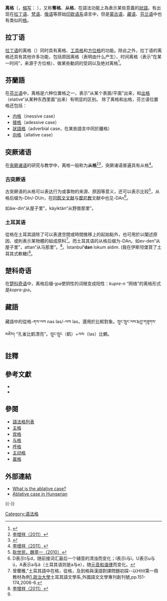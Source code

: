 {{Case table}}

'''离格'''（{{lang-en|ablative case}}，[[行间标注缩写列表|缩写]]： '''{{Smallcaps all|ABL}}'''），又称'''奪格'''、'''从格'''，在語法功能上為表示某些意義的[[狀語|狀語]]。有出现在[[拉丁语|拉丁语]]、[[梵语|梵语]]、[[俄语|俄语]]等原始[[印欧语系|印欧语系]]语言中，但是[[蒙古语|蒙古语]]，[[藏语|藏语]]、[[芬兰语|芬兰语]]中也有类似的[[格_(语法)|格]]。

==拉丁语==
[[拉丁语|拉丁语]]的离格（{{lang-la|casus ablativus}}）同时具有离格、[[工具格|工具格]]和[[方位格|方位格]]的功能。除此之外，拉丁语的离格还具有其他许多功能，包括原因离格（表明由什么产生）、时间离格（表示“在某一时间”，来源于方位格）、做某些動詞的受詞以及绝对离格<ref>{{cite web |title=The Ablative |url=http://www.thelatinlibrary.com/101/ablative3.pdf |accessdate=2019-06-16}}</ref>。
== 芬蘭語 ==
在[[芬兰语|芬兰语]]中，离格是六种位置格之一，表示“从某个表面/平面”出来，和[[出格|出格]]（elative“从某种东西里面”出来）有明显的区别。
除了离格和出格，芬兰语位置格还包括：
*[[内格|内格]]（inessive case）
*[[接格|接格]]（adessive case）
*[[狀語格|狀語格]]（adverbial case，在某些語言中同於離格）
*[[向格|向格]]（allative case）

==突厥诸语==
在[[突厥语族|突厥诸语]]的研究与教学中，离格一般称为'''从格'''<ref name="李增祥（2011）">[[#李增祥（2011）|李增祥（2011）]]</ref><ref>{{cite web |title=土耳其語班 (T1~T3)｜政大公企中心 |url=https://cpbae.nccu.edu.tw/cpbae/getClass?id=5550441 |accessdate=2019-06-16}}</ref>，突厥诸语普遍具有从格<ref name="李增祥（2011）">[[#李增祥（2011）|李增祥（2011）]]</ref>。
===古突厥语===
古突厥语的从格可以表达行为或事物的来源、原因等意义，还可以表示比较<ref name="耿世民，魏萃一（2010）">[[#耿世民，魏萃一（2010）|耿世民，魏萃一（2010）]]</ref>，从格后缀为-DIn/-DUn，在[[回鹘文|回鹘文]][[文献|文献]]与[[摩尼教|摩尼教]]文献中也见-DAn<ref>D表示t与d，随前接词汇最后一个辅音的清浊而变化；I表示i与ï，U表示u与ü，A表示a与ä（土耳其语则是a与e），随[[元音和谐|元音和谐律]]而变化。</ref>。

如äw-din“从屋子里”，käyiktän“从野兽那里”。

===土耳其语===
{{seealso|土耳其語文法}}

從格在土耳其語除了可以表達空間或時間推移上的起始點外，也可用於以闡述原因、或則表示某物體的組成原料<ref name=tiongke>曾蘭雅,"土耳其語中在格，從格，及到格與漢語對譯問題初探--以Hitit第一冊教材為例[https://nccur.lib.nccu.edu.tw/bitstream/140.119/2706/1/1.pdf],[[政治大學|政治大學]]土耳其語文學系,外國語文文學專刊創刊號,pp.151-174,2006-6.</ref>。而土耳其语的从格后缀为-DAn。如ev-den“从屋子里”，attan“从马那里”。<ref name="李增祥（2011）">[[#李增祥（2011）|李增祥（2011）]]</ref>。İstanbul''''dan''' lokum aldım. (我在伊斯坦堡買了土耳其式軟糖)<ref name=tiongke/>。

== 楚科奇语 ==
在[[楚科奇语|楚科奇语]]中，离格后缀-jpə使阴性的词根变成阳性：''kupre-n'' “网络”的离格形式是''kopra-jpə''。
==藏語==
藏語中的從格-ནས་ལས nas las/-ལས las，還用於比較對象。ཁྲུང་ཁྲུང་ལས་རྨབྱ་གཟུགས་མཛེས། “孔雀比鹤漂亮”。ཁྲུང་ཁྲུང（鹤）+ལས（las）比鶴。

==註釋==
{{reflist|2}}

==參考文獻==
{{refbegin}}
*{{cite book |author1=李增祥 |title=突厥语言学基础 |date=2011 |publisher=中央民族大学出版社 |location=北京 |isbn=978-7-81108-956-1|ref=李增祥（2011）}}
*{{cite book |author1=耿世民 |author2=魏萃一 |title=古代突厥语语法 |date=2010 |publisher=中央民族大学出版社 |location=北京 |isbn=978-7-81108-824-3 |ref=耿世民，魏萃一（2010）}}

==參閱==
{{div col|2}}
*[[語法格列表|語法格列表]]
*[[主格|主格]]
*[[宾格|宾格]]
*[[与格|与格]]
*[[呼格|呼格]]
*[[主动格|主动格]]
*[[属格|属格]]
{{div col end}}

==外部連結==
*[http://www.sil.org/linguistics/GlossaryOfLinguisticTerms/WhatIsAblativeCase.htm What is the ablative case?]
*[http://www.hungarianreference.com/Nouns/tól-tol-ablative.aspx Ablative case in Hungarian]
{{-}}
{{Grammatical cases}}

[[Category:语法格|Category:语法格]]